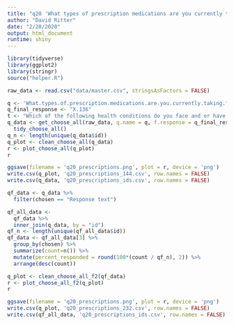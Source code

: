 ```yaml
---
title: "q20 'What types of prescription medications are you currently taking for the health conditions and symptoms you face? (Please select all that apply)'"
author: "David Ritter"
date: "2/20/2020"
output: html_document
runtime: shiny
---
```


```r
library(tidyverse)
library(ggplot2)
library(stringr)
source("helper.R")
```

```r
raw_data <- read.csv("data/master.csv", stringsAsFactors = FALSE)
```

```r
q <- 'What.types.of.prescription.medications.are.you.currently.taking.for.the.health.conditions.and.symptoms.you.face...Please.select.all.that.apply.'
q_final_response <- "X.136"
t <- "Which of the following health conditions do you face and or have been diagnosed with... Please select all that apply"
q_data <- get_choose_all(raw_data, q.name = q, f.response = q_final_response) %>%
  tidy_choose_all()
q_n <- length(unique(q_data$id))
q_plot <- clean_choose_all(q_data)
r <- plot_choose_all(q_plot)
r
```

```r
ggsave(filename = 'q20_prescriptions.png', plot = r, device = 'png')
write.csv(q_plot, 'q20_prescriptions_144.csv', row.names = FALSE)
write.csv(q_data, 'q20_prescriptions_ids.csv', row.names = FALSE)
```

```r
qf_data <- q_data %>%
  filter(chosen == "Response text")
```

```r
qf_all_data <- 
  qf_data %>%
  inner_join(q_data, by = "id")
qf_n <- length(unique(qf_all_data$id))
qf_data <- qf_all_data[3] %>%
  group_by(chosen) %>%
  summarize(count=n()) %>%
  mutate(percent_responded = round(100*(count / qf_n), 2)) %>%
  arrange(desc(count))
```

```r
q_plot <- clean_choose_all_f2(qf_data)
r <- plot_choose_all_f2(q_plot)
r
```

```r
ggsave(filename = 'q20_prescriptions.png', plot = r, device = 'png')
write.csv(q_plot, 'q20_prescriptions_232.csv', row.names = FALSE)
write.csv(qf_all_data, 'q20_prescriptions_ids.csv', row.names = FALSE)
```


